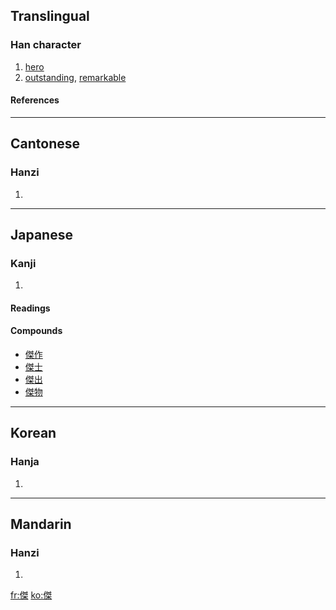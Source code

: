 {{see|杰}}

==Translingual==
===Han character===
{{Han char|rad=人|as=10|sn=12|four=2529<sub>4</sub>|canj=人弓手木 (ONQD)}}
# [[hero]]
# [[outstanding]], [[remarkable]]
====References====
{{Han ref|kx=0113.090|dkj=00955|dj=0240.150|hdz=10204.050|uh=5091|ud=20625|bh=B3C7|bd=46023}}
----
==Cantonese==
===Hanzi===
{{yue-hanzi|jyut=|y=git6}}
# {{defn|Cantonese}}
----
==Japanese==
===Kanji===
{{ja-kanji|grade=|rs=人10}}
# {{defn|Japanese}} 
====Readings====
{{ja-readings|on=[[けつ]] (ketsu)|kun=[[すぐれる]] (sugureru)}}

====Compounds====
*[[傑作]]
*[[傑士]]
*[[傑出]]
*[[傑物]]
----
==Korean==
===Hanja===
{{ko-hanja|hangeul=걸|rv=geol|mr=kŏl}}
# {{defn|Korean}}
----
==Mandarin==
===Hanzi===
{{cmn-hanzi|sim=杰|pin=[[jié]] (jie2)|wg=chieh<sup>2</sup>}}
# {{defn|Mandarin}}

[[fr:傑]]
[[ko:傑]]